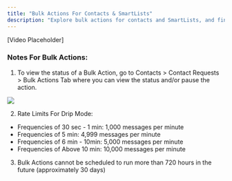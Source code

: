 ```yaml
---
title: "Bulk Actions For Contacts & SmartLists"
description: "Explore bulk actions for contacts and SmartLists, and find notes on their functionalities."
---
```



[Video Placeholder]

### Notes For Bulk Actions:

1. To view the status of a Bulk Action, go to Contacts > Contact Requests > Bulk Actions Tab where you can view the status and/or pause the action.

![](https://gohighlevel.zendesk.com/hc/article_attachments/4411568079757/616dabafb0ddf.png)

2. Rate Limits For Drip Mode:

-   Frequencies of 30 sec - 1 min: 1,000 messages per minute
-   Frequencies of 5 min: 4,999 messages per minute
-   Frequencies of 6  min - 10min: 5,000 messages per minute
-   Frequencies of Above 10 min: 10,000 messages per minute

3. Bulk Actions cannot be scheduled to run more than 720 hours in the future (approximately 30 days)